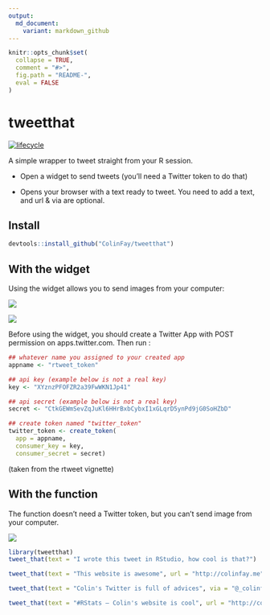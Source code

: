 ```yaml
---
output:
  md_document:
    variant: markdown_github
---
```


<!-- README.md is generated from README.Rmd. Please edit that file -->

```r
knitr::opts_chunk$set(
  collapse = TRUE,
  comment = "#>",
  fig.path = "README-", 
  eval = FALSE
)
```

# tweetthat

  [![lifecycle](https://img.shields.io/badge/lifecycle-experimental-orange.svg)](https://img.shields.io/badge/lifecycle-experimental-orange.svg)


A simple wrapper to tweet straight from your R session. 

+ Open a widget to send tweets (you'll need a Twitter token to do that)

+ Opens your browser with a text ready to tweet. You need to add a text, and url & via are optional. 

## Install 

```r
devtools::install_github("ColinFay/tweetthat")
```

## With the widget

Using the widget allows you to send images from your computer: 

![](gifs/widget_1.png)

![](gifs/widget_2.png)

Before using the widget, you should create a Twitter App with POST permission on apps.twitter.com. Then run : 

```r
## whatever name you assigned to your created app
appname <- "rtweet_token"

## api key (example below is not a real key)
key <- "XYznzPFOFZR2a39FwWKN1Jp41"

## api secret (example below is not a real key)
secret <- "CtkGEWmSevZqJuKl6HHrBxbCybxI1xGLqrD5ynPd9jG0SoHZbD"

## create token named "twitter_token"
twitter_token <- create_token(
  app = appname,
  consumer_key = key,
  consumer_secret = secret)
```

(taken from the rtweet vignette)

## With the function

The function doesn't need a Twitter token, but you can't send image from your computer.

![](gifs/tweet_that.gif)

```r
library(tweetthat)
tweet_that(text = "I wrote this tweet in RStudio, how cool is that?")
```

```r
tweet_that(text = "This website is awesome", url = "http://colinfay.me")
```

```r
tweet_that(text = "Colin's Twitter is full of advices", via = "@_colinfay")
```

```r
tweet_that(text = "#RStats — Colin's website is cool", url = "http://colinfay.me", via = "@_colinfay")
```

